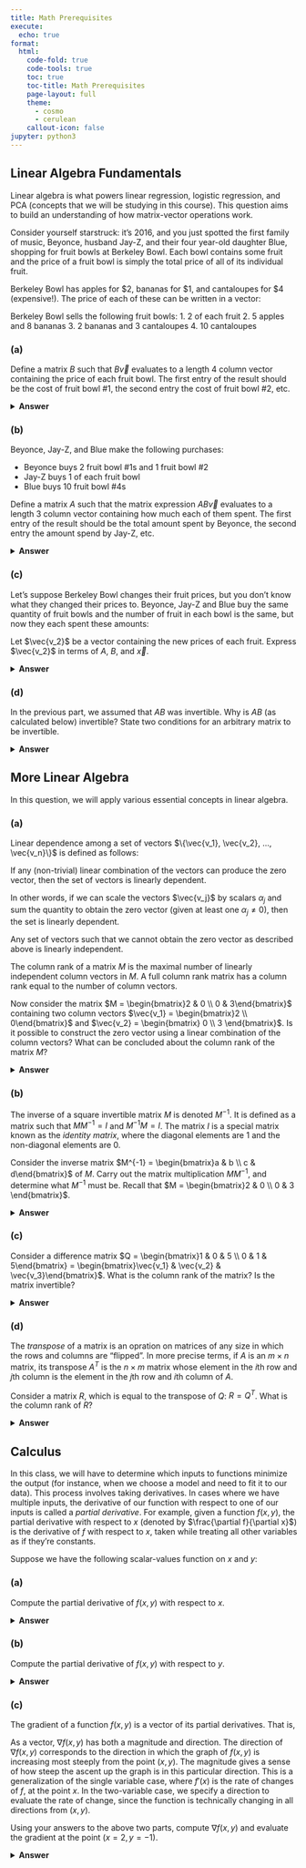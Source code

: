 ```yaml
---
title: Math Prerequisites
execute:
  echo: true
format:
  html:
    code-fold: true
    code-tools: true
    toc: true
    toc-title: Math Prerequisites
    page-layout: full
    theme:
      - cosmo
      - cerulean
    callout-icon: false
jupyter: python3
---
```


## Linear Algebra Fundamentals

Linear algebra is what powers linear regression, logistic regression, and PCA (concepts that we will be studying in this course). This question aims to build an understanding of how matrix-vector operations work. 

Consider yourself starstruck: it’s 2016, and you just spotted the first family of music, Beyonce, husband Jay-Z, and their four year-old daughter Blue, shopping for fruit bowls at Berkeley Bowl. Each bowl contains some fruit and the price of a fruit bowl is simply the total price of all of its individual fruit. 

Berkeley Bowl has apples for $2, bananas for $1, and cantaloupes for $4 (expensive!). The price of each of these can be written in a vector:

\begin{align*}
    \vec{v} = 
        \begin{bmatrix}
        2\\
        1\\
        4
        \end{bmatrix}
\end{align*}

Berkeley Bowl sells the following fruit bowls:
1. 2 of each fruit
2. 5 apples and 8 bananas
3. 2 bananas and 3 cantaloupes
4. 10 cantaloupes

### (a)
Define a matrix $B$ such that $B\vec{v}$ evaluates to a length 4 column vector containing the price of each fruit bowl. The first entry of the result should be the cost of fruit bowl #1, the second entry the cost of fruit bowl #2, etc.

<details>
<summary><b>Answer</b></summary>

Recognize that each of the costs can be expressed as a linear combination of quantities ($B$) and prices ($\vec{v}$). The matrix $B$ of quantities should have each row representing the unique fruit bowls, and each column representing the unique fruits.

\begin{align*}
B = \begin{bmatrix}
2 & 2 & 2\\
5 & 8 & 0\\
0 & 2 & 3\\
0 & 0 & 10
\end{bmatrix}
\end{align*}

</details>

### (b)
Beyonce, Jay-Z, and Blue make the following purchases:

* Beyonce buys 2 fruit bowl #1s and 1 fruit bowl #2
* Jay-Z buys 1 of each fruit bowl
* Blue buys 10 fruit bowl #4s

Define a matrix $A$ such that the matrix expression $AB\vec{v}$ evaluates to a length 3 column vector containing how much each of them spent. The first entry of the result should be the total amount spent by Beyonce, the second entry the amount spend by Jay-Z, etc.

<details>
<summary><b>Answer</b></summary>

We know that $B\vec{v}$ represent the price of each fruit bowl. Therefore, in order to figure out how much each of them spent, we can multiply $A$, a matrix containing the fruit bowls bought by each of the individuals, by the vector of prices $B\vec{v}$. Each row in $A$ should represent one individual, and each column should represent one fruit ($B\vec{v}$ being $4\times1$ tells us that $A$ should be $3\times4$ instead of the other way around)

\begin{align*}
A = \begin{bmatrix}
2 & 1 & 0 & 0\\
1 & 1 & 1 & 1\\
0 & 0 & 0 & 10
\end{bmatrix}
\end{align*}

</details>

### (c)
Let's suppose Berkeley Bowl changes their fruit prices, but you don't know what they changed their prices to. Beyonce, Jay-Z and Blue buy the same quantity of fruit bowls and the number of fruit in each bowl is the same, but now they each spent these amounts:

\begin{align*}
\vec{x} = \begin{bmatrix}80 \\ 80 \\ 100\end{bmatrix}
\end{align*}

Let $\vec{v_2}$ be a vector containing the new prices of each fruit. Express $\vec{v_2}$ in terms of $A$, $B$, and $\vec{x}$.

<details>
<summary><b>Answer</b></summary>

We know from previous parts that $\vec{x} = AB\vec{v_2}$. We can multiply both sides by $(AB)^{-1}$, resulting in $\vec{v_2} = (AB)^{-1}\vec{x}$. Note that this assumes that $AB$ is invertible!

</details>

### (d)
In the previous part, we assumed that $AB$ was invertible. Why is $AB$ (as calculated below) invertible? State two conditions for an arbitrary matrix to be invertible.

\begin{align*}
AB = \begin{bmatrix}
9 & 12 & 4\\
7 & 12 & 15\\
0 & 0 & 100
\end{bmatrix}
\end{align*}

<details>
<summary><b>Answer</b></summary>

Besides needing to be a square matrix (same number of rows and columns), answers include, but are not limited to:

1. The column vectors are linearly independent (meaning the matrix is full column rank)

2. The determinant of the matrix is nonzero

For (2), we can compute the determinant of a $3 \times 3$ matrix by the following computation:

\begin{align*}
det(AB) &= 9*det(\begin{bmatrix}12 & 15 \\ 0 & 100\end{bmatrix}) - 12 * det(\begin{bmatrix}7 & 15 \\ 0 & 100\end{bmatrix}) + 4 * det(\begin{bmatrix}7 & 12 \\ 0 & 0\end{bmatrix})\\
&= 9 * (12*100 - 15*0) - 12 * (7 * 100 - 15 * 0) + 4 * (7 * 0 - 12 * 0)\\
&= 2400 \neq 0
\end{align*}

</details>

## More Linear Algebra

In this question, we will apply various essential concepts in linear algebra.

### (a)
Linear dependence among a set of vectors $\{\vec{v_1}, \vec{v_2}, ..., \vec{v_n}\}$ is defined as follows:

::: {.callout-note}

If any (non-trivial) linear combination of the vectors can produce the zero vector, then the set of vectors is linearly dependent.

In other words, if we can scale the vectors $\vec{v_j}$ by scalars $\alpha_j$ and sum the quantity to obtain the zero vector (given at least one $\alpha_j \neq 0$), then the set is linearly dependent.

\begin{align*}
\sum_{i=1}^n\alpha_i\vec{v_i}=\vec{0} \text{ such that some } \alpha_j \neq 0 \Longrightarrow \text{ linear dependence}
\end{align*}

Any set of vectors such that we cannot obtain the zero vector as described above is linearly independent.

:::

The column rank of a matrix $M$ is the maximal number of linearly independent
column vectors in $M$. A full column rank matrix has a column rank equal to the number of column vectors.

Now consider the matrix $M = \begin{bmatrix}2 & 0 \\ 0 & 3\end{bmatrix}$ containing two column vectors $\vec{v_1} = \begin{bmatrix}2 \\ 0\end{bmatrix}$ and $\vec{v_2} = \begin{bmatrix} 0 \\ 3 \end{bmatrix}$. Is it possible to construct the zero vector using a linear combination of
the column vectors? What can be concluded about the column rank of the matrix
$M$?

<details>
<summary><b>Answer</b></summary>

No, it is impossible to construct the zero vector if we use at least one
$\alpha_i \neq 0$ since the first vector can’t affect the second dimension and vice versa.
Hence, neither of the vectors can ”undo” each other. As a more formal proof:

\begin{align*}
\alpha_1\vec{v_1} + \alpha_2\vec{v_2} = \begin{bmatrix} 2\alpha_1 \\ 3\alpha_2 \end{bmatrix}
\end{align*}

If at least one of the $\alpha$ values are not $0$, then the vector cannot be $\vec{0}$. Hence,
this matrix is full column rank (i.e., the set of vectors is linearly independent).

</details>

### (b)
The inverse of a square invertible matrix $M$ is denoted $M^{-1}$. It is defined as a matrix such that $MM^{-1} = I$ and $M^{-1}M = I$. The matrix $I$ is a special matrix known as the *identity matrix*, where the diagonal elements are $1$ and the non-diagonal elements are $0$.

Consider the inverse matrix $M^{-1} = \begin{bmatrix}a & b \\ c & d\end{bmatrix}$ of $M$. Carry out the matrix multiplication $MM^{-1}$, and determine what $M^{-1}$ must be. Recall that $M = \begin{bmatrix}2 & 0 \\ 0 & 3 \end{bmatrix}$.

<details>
<summary><b>Answer</b></summary>

We carry out the matrix multiplication:

\begin{align*}
\begin{bmatrix}2 & 0 \\ 0 & 3\end{bmatrix}\begin{bmatrix}a & b \\ c & d\end{bmatrix} = \begin{bmatrix}2a & 2b \\ 3c & 3d\end{bmatrix}
\end{align*}

Hence, since we know that $MM^{-1} = I, b = c = 0$ and $2a = 1$ and $3d = 1$. Thus, the inverse matrix is:

\begin{align*}
M^{-1} = \begin{bmatrix}\frac{1}{2} & 0 \\ 0 & \frac{1}{3}\end{bmatrix}
\end{align*}

An interesting fact about diagonal matrices (i.e. matrices that are nonzero on
the diagonal entries but zero everywhere else) is that their inverse is simply the
elementwise multiplicative inverse (reciprocal) of the diagonal entries!

</details>

### (c)
Consider a difference matrix $Q = \begin{bmatrix}1 & 0 & 5 \\ 0 & 1 & 5\end{bmatrix} = \begin{bmatrix}\vec{v_1} & \vec{v_2} & \vec{v_3}\end{bmatrix}$. What is the column rank of the matrix? Is the matrix invertible?

<details>
<summary><b>Answer</b></summary>

We can construct the zero vector with all of $\vec{v_1}$, $\vec{v_2}$, and $\vec{v_3}$ with the combination $5\vec{v_1} + 5\vec{v_2} = \vec{v_3} = 0$, so we know that the matrix $Q$ does not have full column rank. However, we are not able to construct the zero vector using only any of the two columns. This tells us that the column rank is 2.

The matrix is not invertible since it is not square (it has more columns than rows).

</details>

### (d)
The *transpose* of a matrix is an opration on matrices of any size in which the rows and columns are "flipped". In more precise terms, if $A$ is an $m \times n$ matrix, its transpose $A^T$ is the $n \times m$ matrix whose element in the *i*th row and *j*th column is the element in the *j*th row and *i*th column of $A$.

Consider a matrix $R$, which is equal to the transpose of $Q$: $R = Q^T$. What is the column rank of $R$?

<details>
<summary><b>Answer</b></summary>

We take the transpose:

\begin{align*}
R = Q^T = \begin{bmatrix}1 & 0\\ 0 & 1 \\ 5 & 5\end{bmatrix}
\end{align*}

The column rank is 2 because neither column is a scalar multiple of the other. Thus, this matrix is full column rank.

</details>

## Calculus

In this class, we will have to determine which inputs to functions minimize the output
(for instance, when we choose a model and need to fit it to our data). This process
involves taking derivatives.
In cases where we have multiple inputs, the derivative of our function with respect to
one of our inputs is called a *partial derivative*. For example, given a function $f(x, y)$, the
partial derivative with respect to $x$ (denoted by $\frac{\partial f}{\partial x}$) is the derivative of $f$ with respect to $x$, taken while treating all other variables as if they’re constants.

Suppose we have the following scalar-values function on $x$ and $y$:

\begin{align*}
f(x, y) = x^2 + 4xy + 2y^3 + e^{-3y} + \ln(2y)
\end{align*}

### (a)
Compute the partial derivative of $f(x, y)$ with respect to $x$.

<details>
<summary><b>Answer</b></summary>

\begin{align*}
\frac{\partial}{\partial x}f(x, y) = 2x + 4y
\end{align*}

</details>

### (b)
Compute the partial derivative of $f(x, y)$ with respect to $y$.

<details>
<summary><b>Answer</b></summary>

\begin{align*}
\frac{\partial}{\partial y}f(x, y) = 4x + 6y^2 - 3e^{-3y} + \frac{1}{y}
\end{align*}

</details>

### (c)
The gradient of a function $f(x, y)$ is a vector of its partial derivatives. That is,

\begin{align*}
\nabla f(x, y) = \begin{bmatrix}\frac{\partial f}{\partial x} & \frac{\partial f}{\partial y}\end{bmatrix}^T
\end{align*}

As a vector, $\nabla f(x, y)$ has both a magnitude and direction. The direction of $\nabla f(x, y)$ corresponds to the direction in which the graph of $f(x, y)$ is increasing most steeply from the point $(x, y)$. The magnitude gives a sense of how steep the ascent up the graph is in this particular direction. This is a generalization of the single variable case, where $f'(x)$ is the rate of changes of $f$, at the point $x$. In the two-variable case, we specify a direction to evaluate the rate of change, since the function is technically changing in all directions from $(x, y)$.

Using your answers to the above two parts, compute $\nabla f(x, y)$ and evaluate the gradient at the point $(x = 2, y = -1)$.

<details>
<summary><b>Answer</b></summary>

\begin{align*}
\nabla f(x, y) &= 
\begin{bmatrix}
2x + 4y\\
4x + 6y^2 - 3e^{-3y} + \frac{1}{y}
\end{bmatrix}
\\\\
\nabla f(2, -1) &=
\begin{bmatrix}
2(2) + 4(-1)\\
4(2) + 6(-1)^2 - 3e^{-3(-1)} + \frac{1}{(-1)}
\end{bmatrix}\\
&= \begin{bmatrix} 0 \\ 13 - 3e^3 \end{bmatrix}
\end{align*}

## Probability & Sampling

![Houses](images/houses.png)

Ishani wants to measure interest for a party on her street. She assigns numbers and
letters to each house on her street as illustrated above. She picks a letter “a”, “b”, or
“c” at random and then surveys every household on the street ending in that letter.

### (a)
What is the chance that two houses next door to each other are both in the sample?

<details>
<summary><b>Answer</b></summary>

None of the adjacent houses end in the same letter, so the chance is
zero. This is an example of a cluster sample with each cluster representing each group of houses ending in the same letter.

</details>

**Note**: We will no longer be following Ishani's sampling method of picking a letter and surveying households ending in that letter for subsequent questions.

### (b)

Ishani decides to collect a simple random sample (SRS) of four houses. What is the probability that house 1a is **not** in Ishani's simple random sample of four houses?

<details>
<summary><b>Answer</b></summary>

Recall that a **simple random sample** is a sample drawn *uniformly* at random *without* replacement.

This time, we are taking a sample of 4 houses. But, we can apply a similar approach from part b to determine the probability of missing house
1a in each of the four selected houses. Then we multiply the four probabilities
together to get our answer. The probability that house 1a is not in Ishani’s
sample is $\frac{11}{12}*\frac{10}{11}*\frac{9}{10}*\frac{8}{9} = \frac{8}{12} = \frac{2}{3}$

</details>

### (c)

Instead of surveying every member of each house from the SRS of four houses, Ishani
decides to survey two members chosen without replacement from each selected
house. Four people live in house 1a, one of whom is Bob. What is the probability
that Bob is **not** chosen in Ishani’s new sample?

<details>
<summary><b>Answer</b></summary>

The probability that house 1a is included in Ishani's initial SRS of four houses is $\frac{1}{3}$. Given that house 1a is selected, the probability that Bob is one of the two people surveyed is $\frac{1}{2}$. Therefore, the probability that Bob *is* surveyed is $\frac{1}{3}*\frac{1}{2} = \frac{1}{6}$. Thus, the probability that Bob is **not** selected is $1 - \frac{1}{6} = \frac{5}{6}$

</details>

### (d)

To increase interest in her party, Ishani randomly selects 4 houses to gift a small
present. Assuming she samples with replacement (meaning that a house could be
chosen multiple times), what’s the probability that all "c" houses are given a gift?

<details>
<summary><b>Answer</b></summary>

For all "c" houses to be selected, the first house selected can be any
of the 4 "c" houses out of the 12 houses total. The second house selected can
be any of the 3 "c" houses left (out of 12 houses total). the third house can be
any of the 2 "c" houses left, and the final selected house must be the last "c"
house left. Therefore, we get $\frac{4}{12}*\frac{3}{12}*\frac{2}{12}*\frac{1}{12} = \frac{4!}{12^4}$

</details>

